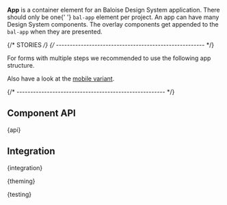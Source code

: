 

<Meta of={AppStories} />

<StoryHeading of={AppStories.Basic} hidden></StoryHeading>

<Banner of={AppStories} />

<Lead>**App** is a container element for an Baloise Design System application. There should only be one{' '}
  <code>bal-app</code> element per project. An app can have many Design System components. The overlay components get
  appended to the <code>bal-app</code> when they are presented.</Lead>

<Canvas of={AppStories.Basic} sourceState="shown" />

<PlaygroundBar of={AppStories.Basic}></PlaygroundBar>

{/* STORIES */}
{/* ------------------------------------------------------ */}

<StoryHeading of={AppStories.FormWizard}></StoryHeading>

For forms with multiple steps we recommended to use the following app structure.

Also have a look at the [mobile variant](../?path=/story/components-layout-app--form-wizard-mobile).

<Canvas of={AppStories.FormWizard} />

{/* ------------------------------------------------------ */}

## Component API


<Markdown>{api}</Markdown>

## Integration


<Markdown>{integration}</Markdown>


<Markdown>{theming}</Markdown>


<Markdown>{testing}</Markdown>

<Footer />